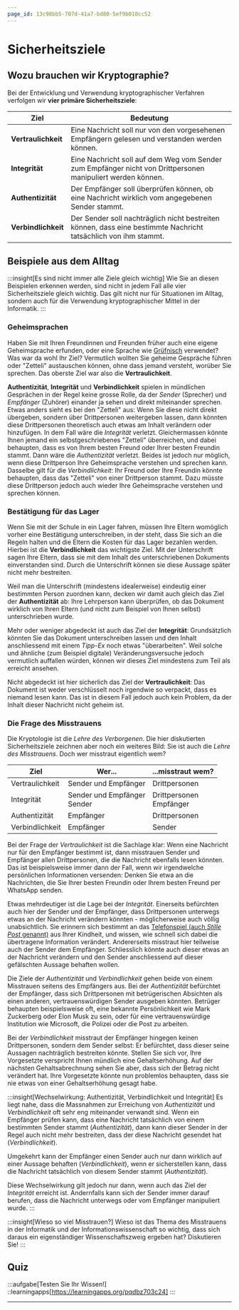 ```yaml
---
page_id: 13c98bb5-707d-41a7-bd80-5ef9b010cc52
---
```



# Sicherheitsziele
## Wozu brauchen wir Kryptographie?
Bei der Entwicklung und Verwendung kryptographischer Verfahren verfolgen wir **vier primäre Sicherheitsziele**:

| Ziel                | Bedeutung                                                                                                       |
|---------------------|-----------------------------------------------------------------------------------------------------------------|
| **Vertraulichkeit** | Eine Nachricht soll nur von den vorgesehenen Empfängern gelesen und verstanden werden können.                   |
| **Integrität**      | Eine Nachricht soll auf dem Weg vom Sender zum Empfänger nicht von Drittpersonen manipuliert werden können.     |
| **Authentizität**   | Der Empfänger soll überprüfen können, ob eine Nachricht wirklich vom angegebenen Sender stammt.                 |
| **Verbindlichkeit** | Der Sender soll nachträglich nicht bestreiten können, dass eine bestimmte Nachricht tatsächlich von ihm stammt. |

## Beispiele aus dem Alltag
:::insight[Es sind nicht immer alle Ziele gleich wichtig]
Wie Sie an diesen Beispielen erkennen werden, sind nicht in jedem Fall alle vier Sicherheitsziele gleich wichtig. Das gilt nicht nur für Situationen im Alltag, sondern auch für die Verwendung kryptographischer Mittel in der Informatik.
:::

### Geheimsprachen
Haben Sie mit Ihren Freundinnen und Freunden früher auch eine eigene Geheimsprache erfunden, oder eine Sprache wie [Grüfnisch](https://de.wikipedia.org/wiki/Spielsprache#:~:text=Gr%C3%BCfnisch%20ist%20in%20der%20Schweiz,%C3%B6n%C3%B6f%C3%B6%20und%20%C3%BCn%C3%BCf%C3%BC%20ersetzt) verwendet? Was war da wohl Ihr Ziel? Vermutlich wollten Sie geheime Gespräche führen oder "Zetteli" austauschen können, ohne dass jemand versteht, worüber Sie sprechen. Das oberste Ziel war also die **Vertraulichkeit**.

**Authentizität**, **Integrität** und **Verbindlichkeit** spielen in mündlichen Gesprächen in der Regel keine grosse Rolle, da der _Sender_ (Sprecher) und _Empfänger_ (Zuhörer) einander ja sehen und direkt miteinander sprechen. Etwas anders sieht es bei den "Zetteli" aus:
Wenn Sie diese nicht direkt übergeben, sondern über Drittpersonen weitergeben lassen, dann könnten diese Drittpersonen theoretisch auch etwas am Inhalt verändern oder hinzufügen. In dem Fall wäre die _Integrität_ verletzt. Gleichermassen könnte Ihnen jemand ein selbstgeschriebenes "Zetteli" überreichen, und dabei behaupten, dass es von Ihrem besten Freund oder Ihrer besten Freundin stammt. Dann wäre die _Authentizität_ verletzt. Beides ist jedoch nur möglich, wenn diese Drittperson Ihre Geheimsprache verstehen und sprechen kann. Dasselbe gilt für die _Verbindlichkeit_: Ihr Freund oder Ihre Freundin könnte behaupten, dass das "Zetteli" von einer Drittperson stammt. Dazu müsste diese Drittperson jedoch auch wieder Ihre Geheimsprache verstehen und sprechen können.


### Bestätigung für das Lager
Wenn Sie mit der Schule in ein Lager fahren, müssen Ihre Eltern womöglich vorher eine Bestätigung unterschreiben, in der steht, dass Sie sich an die Regeln halten und die Eltern die Kosten für das Lager bezahlen werden. Hierbei ist die **Verbindlichkeit** das wichtigste Ziel. Mit der Unterschrift sagen Ihre Eltern, dass sie mit dem Inhalt des unterschriebenen Dokuments einverstanden sind. Durch die Unterschrift können sie diese Aussage später nicht mehr bestreiten.

Weil man die Unterschrift (mindestens idealerweise) eindeutig einer bestimmten Person zuordnen kann, decken wir damit auch gleich das Ziel der **Authentizität** ab: Ihre Lehrperson kann überprüfen, ob das Dokument wirklich von Ihren Eltern (und nicht zum Beispiel von Ihnen selbst) unterschrieben wurde.

Mehr oder weniger abgedeckt ist auch das Ziel der **Integrität**: Grundsätzlich könnten Sie das Dokument unterschreiben lassen und den Inhalt anschliessend mit einem _Tipp-Ex_ noch etwas "überarbeiten". Weil solche und ähnliche (zum Beispiel digitale) Veränderungsversuche jedoch vermutlich auffallen würden, können wir dieses Ziel mindestens zum Teil als erreicht ansehen.

Nicht abgedeckt ist hier sicherlich das Ziel der **Vertraulichkeit**: Das Dokument ist weder verschlüsselt noch irgendwie so verpackt, dass es niemand lesen kann. Das ist in diesem Fall jedoch auch kein Problem, da der Inhalt dieser Nachricht nicht geheim ist.

### Die Frage des Misstrauens
Die Kryptologie ist die _Lehre des Verborgenen_. Die hier diskutierten Sicherheitsziele zeichnen aber noch ein weiteres Bild: Sie ist auch die _Lehre des Misstrauens_. Doch wer misstraut eigentlich wem?

| Ziel            | Wer...                            | ...misstraut wem?             |
|-----------------|-----------------------------------|-------------------------------|
| Vertraulichkeit | Sender und Empfänger              | Drittpersonen                 |
| Integrität      | Sender und Empfänger <br/> Sender | Drittpersonen <br/> Empfänger |
| Authentizität   | Empfänger                         | Drittpersonen                 |
| Verbindlichkeit | Empfänger                         | Sender                        |

Bei der Frage der _Vertraulichkeit_ ist die Sachlage klar: Wenn eine Nachricht nur für den Empfänger bestimmt ist, dann misstrauen Sender und Empfänger allen Drittpersonen, die die Nachricht ebenfalls lesen könnten. Das ist beispielsweise immer dann der Fall, wenn wir irgendwelche persönlichen Informationen versenden: Denken Sie etwa an die Nachrichten, die Sie Ihrer besten Freundin oder Ihrem besten Freund per WhatsApp senden.

Etwas mehrdeutiger ist die Lage bei der _Integrität_. Einerseits befürchten auch hier der Sender und der Empfänger, dass Drittpersonen unterwegs etwas an der Nachricht verändern könnten - möglicherweise auch völlig unabsichtlich. Sie erinnern sich bestimmt an das [Telefonspiel (auch _Stille Post_ genannt)](https://de.wikipedia.org/wiki/Stille_Post) aus Ihrer Kindheit, und wissen, wie schnell sich dabei die übertragene Information verändert. Andererseits misstraut hier teilweise auch der Sender dem Empfänger. Schliesslich könnte auch dieser etwas an der Nachricht verändern und den Sender anschliessend auf dieser gefälschten Aussage behaften wollen.

Die Ziele der _Authentizität_ und _Verbindlichkeit_ gehen beide von einem Misstrauen seitens des Empfängers aus. Bei der _Authentizität_ befürchtet der Empfänger, dass sich Drittpersonen mit betrügerischen Absichten als einen anderen, vertrauenswürdigen Sender ausgeben könnten. Betrüger behaupten beispielsweise oft, eine bekannte Persönlichkeit wie Mark Zuckerberg oder Elon Musk zu sein, oder für eine vertrauenswürdige Institution wie Microsoft, die Polizei oder die Post zu arbeiten.

Bei der _Verbindlichkeit_ misstraut der Empfänger hingegen keinen Drittpersonen, sondern dem Sender selbst: Er befürchtet, dass dieser seine Aussagen nachträglich bestreiten könnte. Stellen Sie sich vor, Ihre Vorgesetzte verspricht Ihnen mündlich eine Gehaltserhöhung. Auf der nächsten Gehaltsabrechnung sehen Sie aber, dass sich der Betrag nicht verändert hat. Ihre Vorgesetzte könnte nun problemlos behaupten, dass sie nie etwas von einer Gehaltserhöhung gesagt habe.

:::insight[Wechselwirkung: Authentizität, Verbindlichkeit und Integrität]
Es liegt nahe, dass die Massnahmen zur Erreichung von _Authentizität_ und _Verbindlichkeit_ oft sehr eng miteinander verwandt sind. Wenn ein Empfänger prüfen kann, dass eine Nachricht tatsächlich von einem bestimmten Sender stammt (_Authentizität_), dann kann dieser Sender in der Regel auch nicht mehr bestreiten, dass der diese Nachricht gesendet hat (_Verbindlichkeit_).

Umgekehrt kann der Empfänger einen Sender auch nur dann wirklich auf einer Aussage behaften (_Verbindlichkeit_), wenn er sicherstellen kann, dass die Nachricht tatsächlich von diesem Sender stammt (_Authentizität_).

Diese Wechselwirkung gilt jedoch nur dann, wenn auch das Ziel der _Integrität_ erreicht ist. Andernfalls kann sich der Sender immer darauf berufen, dass die Nachricht unterwegs oder vom Empfänger manipuliert wurde.
:::

:::insight[Wieso so viel Misstrauen?]
Wieso ist das Thema des Misstrauens in der Informatik und der Informationswissenschaft so wichtig, dass sich daraus ein eigenständiger Wissenschaftszweig ergeben hat? Diskutieren Sie!
:::

## Quiz
:::aufgabe[Testen Sie Ihr Wissen!]
<TaskState id="7703eba8-5fa2-4db1-b1d6-a4a8386f6081" />
::learningapps[https://learningapps.org/pqdbz703c24]
:::

---
